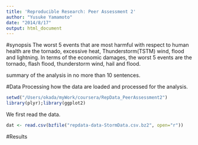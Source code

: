 ```yaml
---
title: 'Reproducible Research: Peer Assessment 2'
author: "Yusuke Yamamoto"
date: "2014/8/17"
output: html_document
---
```


#synopsis
The worst 5 events that are most harmful with respect to human health are the tornado, excessive
heat, Thunderstorm(TSTM) wind, flood and lightning. In terms of the economic damages, the worst 5 events are the tornado, flash flood, thunderstorm wind, hail and flood. 


summary of the analysis in no more than 10 sentences.

#Data Processing
how the data are loaded and processed for the analysis.

```r
setwd("/Users/okada/myWork/coursera/RepData_PeerAssessment2")
library(plyr);library(ggplot2)
```

We first read the data. 
```r
dat <- read.csv(bzfile("repdata-data-StormData.csv.bz2", open="r"))
```

#Results

